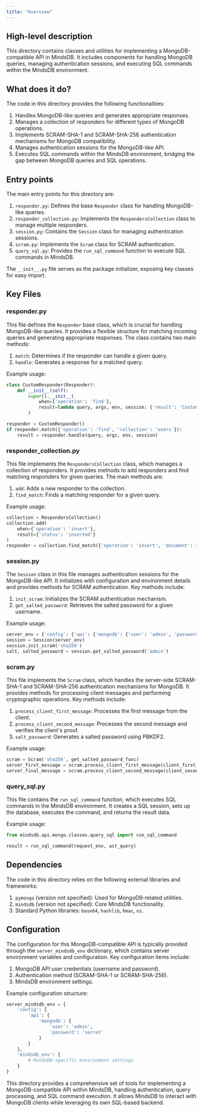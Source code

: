 ```yaml
---
title: "Overview"
---
```


## High-level description
This directory contains classes and utilities for implementing a MongoDB-compatible API in MindsDB. It includes components for handling MongoDB queries, managing authentication sessions, and executing SQL commands within the MindsDB environment.

## What does it do?
The code in this directory provides the following functionalities:

1. Handles MongoDB-like queries and generates appropriate responses.
2. Manages a collection of responders for different types of MongoDB operations.
3. Implements SCRAM-SHA-1 and SCRAM-SHA-256 authentication mechanisms for MongoDB compatibility.
4. Manages authentication sessions for the MongoDB-like API.
5. Executes SQL commands within the MindsDB environment, bridging the gap between MongoDB queries and SQL operations.

## Entry points
The main entry points for this directory are:

1. `responder.py`: Defines the base `Responder` class for handling MongoDB-like queries.
2. `responder_collection.py`: Implements the `RespondersCollection` class to manage multiple responders.
3. `session.py`: Contains the `Session` class for managing authentication sessions.
4. `scram.py`: Implements the `Scram` class for SCRAM authentication.
5. `query_sql.py`: Provides the `run_sql_command` function to execute SQL commands in MindsDB.

The `__init__.py` file serves as the package initializer, exposing key classes for easy import.

## Key Files

### responder.py
This file defines the `Responder` base class, which is crucial for handling MongoDB-like queries. It provides a flexible structure for matching incoming queries and generating appropriate responses. The class contains two main methods:

1. `match`: Determines if the responder can handle a given query.
2. `handle`: Generates a response for a matched query.

Example usage:
```python
class CustomResponder(Responder):
    def __init__(self):
        super().__init__(
            when={'operation': 'find'},
            result=lambda query, args, env, session: {'result': 'Custom find operation'}
        )

responder = CustomResponder()
if responder.match({'operation': 'find', 'collection': 'users'}):
    result = responder.handle(query, args, env, session)
```

### responder_collection.py
This file implements the `RespondersCollection` class, which manages a collection of responders. It provides methods to add responders and find matching responders for given queries. The main methods are:

1. `add`: Adds a new responder to the collection.
2. `find_match`: Finds a matching responder for a given query.

Example usage:
```python
collection = RespondersCollection()
collection.add(
    when={'operation': 'insert'},
    result={'status': 'inserted'}
)
responder = collection.find_match({'operation': 'insert', 'document': {'name': 'John'}})
```

### session.py
The `Session` class in this file manages authentication sessions for the MongoDB-like API. It initializes with configuration and environment details and provides methods for SCRAM authentication. Key methods include:

1. `init_scram`: Initializes the SCRAM authentication mechanism.
2. `get_salted_password`: Retrieves the salted password for a given username.

Example usage:
```python
server_env = {'config': {'api': {'mongodb': {'user': 'admin', 'password': 'secret'}}}}
session = Session(server_env)
session.init_scram('sha256')
salt, salted_password = session.get_salted_password('admin')
```

### scram.py
This file implements the `Scram` class, which handles the server-side SCRAM-SHA-1 and SCRAM-SHA-256 authentication mechanisms for MongoDB. It provides methods for processing client messages and performing cryptographic operations. Key methods include:

1. `process_client_first_message`: Processes the first message from the client.
2. `process_client_second_message`: Processes the second message and verifies the client's proof.
3. `salt_password`: Generates a salted password using PBKDF2.

Example usage:
```python
scram = Scram('sha256', get_salted_password_func)
server_first_message = scram.process_client_first_message(client_first_message)
server_final_message = scram.process_client_second_message(client_second_message)
```

### query_sql.py
This file contains the `run_sql_command` function, which executes SQL commands in the MindsDB environment. It creates a SQL session, sets up the database, executes the command, and returns the result data.

Example usage:
```python
from mindsdb.api.mongo.classes.query_sql import run_sql_command

result = run_sql_command(request_env, ast_query)
```

## Dependencies
The code in this directory relies on the following external libraries and frameworks:

1. `pymongo` (version not specified): Used for MongoDB-related utilities.
2. `mindsdb` (version not specified): Core MindsDB functionality.
3. Standard Python libraries: `base64`, `hashlib`, `hmac`, `os`.

## Configuration
The configuration for this MongoDB-compatible API is typically provided through the `server_mindsdb_env` dictionary, which contains server environment variables and configuration. Key configuration items include:

1. MongoDB API user credentials (username and password).
2. Authentication method (SCRAM-SHA-1 or SCRAM-SHA-256).
3. MindsDB environment settings.

Example configuration structure:
```python
server_mindsdb_env = {
    'config': {
        'api': {
            'mongodb': {
                'user': 'admin',
                'password': 'secret'
            }
        }
    },
    'mindsdb_env': {
        # MindsDB-specific environment settings
    }
}
```

This directory provides a comprehensive set of tools for implementing a MongoDB-compatible API within MindsDB, handling authentication, query processing, and SQL command execution. It allows MindsDB to interact with MongoDB clients while leveraging its own SQL-based backend.